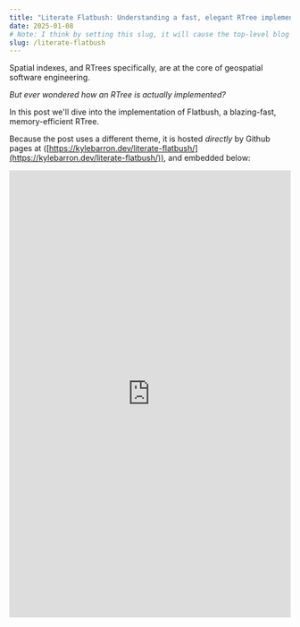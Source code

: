 ```yaml
---
title: "Literate Flatbush: Understanding a fast, elegant RTree implementation."
date: 2025-01-08
# Note: I think by setting this slug, it will cause the top-level blog post link to point to kylebarron.dev/literate-flatbush directly, and this page will never actually be seen on the website.
slug: /literate-flatbush
---
```


Spatial indexes, and RTrees specifically, are at the core of geospatial software engineering.

_But ever wondered how an RTree is actually implemented?_

In this post we'll dive into the implementation of Flatbush, a blazing-fast, memory-efficient RTree.

Because the post uses a different theme, it is hosted _directly_ by Github pages at ([https://kylebarron.dev/literate-flatbush/](https://kylebarron.dev/literate-flatbush/)), and embedded below:

<iframe
  width="100%"
  height="800"
  frameborder="0"
  allowtransparency="true"
  style={{background: "#FFFFFF"}}
  src="https://kylebarron.dev/literate-flatbush/"
></iframe>


